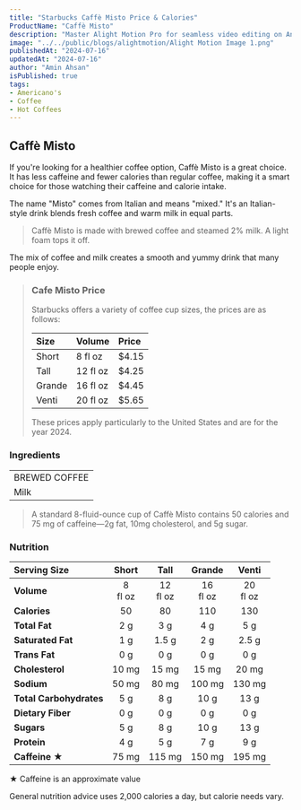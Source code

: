 ```yaml
---
title: "Starbucks Caffè Misto Price & Calories"
ProductName: "Caffè Misto" 
description: "Master Alight Motion Pro for seamless video editing on Android, iOS, and Tablets with our ultimate guide, unlocking advanced features and elevating your skills in 2024!"
image: "../../public/blogs/alightmotion/Alight Motion Image 1.png"
publishedAt: "2024-07-16"
updatedAt: "2024-07-16"
author: "Amin Ahsan"
isPublished: true
tags:
- Americano's
- Coffee
- Hot Coffees
---
```



## Caffè Misto

If you're looking for a healthier coffee option, Caffè Misto is a great choice. It has less caffeine and fewer calories than regular coffee, making it a smart choice for those watching their caffeine and calorie intake. 

The name "Misto" comes from Italian and means "mixed." It's an Italian-style drink blends fresh coffee and warm milk in equal parts.

>  Caffè Misto is made with brewed coffee and steamed 2% milk. A light foam tops it off. 

The mix of coffee and milk creates a smooth and yummy drink that many people enjoy.

> ### Cafe Misto Price
> 
> Starbucks offers a variety of coffee cup sizes, the prices are as follows:
> 
> 
> | Size    |   Volume     | Price |
> |:--------|:-------------|:------|
> | Short   | 8 fl oz      | $4.15 |
> | Tall    | 12 fl oz     | $4.25 |
> | Grande  | 16 fl oz     | $4.45 |
> | Venti   | 20 fl oz     | $5.65 |
> 
> These prices apply particularly to the United States and are for the year 2024.


### Ingredients
|                     |
|:--------------------|
| BREWED COFFEE       |
| Milk                |

> A standard 8-fluid-ounce cup of Caffè Misto contains 50 calories and 75 mg of caffeine—2g fat, 10mg cholesterol, and 5g sugar. 

### Nutrition

|  Serving Size	            | Short          | Tall        | Grande   | Venti    |
|:--------------------------|:--------------:|:-----------:|:--------:|:--------:|
| **Volume**                | 8 <br/> fl oz  | 12 <br/> fl oz |  16 <br/> fl oz | 20 <br/> fl oz |
| **Calories**              | 50              | 80          | 110       | 130      |
| **Total Fat**             | 2 g             | 3 g         | 4 g      | 5 g     |
| **Saturated Fat**         | 1 g             | 1.5 g         | 2 g      | 2.5 g     |
| **Trans Fat**             | 0 g             | 0 g         | 0 g      | 0 g     |
| **Cholesterol**           | 10 mg            | 15 mg        | 15 mg    | 20 mg   |
| **Sodium**                | 50 mg            | 80 mg       | 100 mg   | 130 mg  | 
| **Total Carbohydrates**   | 5 g             | 8 g         | 10 g      | 13 g    |
| **Dietary Fiber**         | 0 g             | 0 g         | 0 g      | 0 g     |
| **Sugars**                | 5 g             | 8 g         | 10 g      | 13 g    |
| **Protein**               | 4 g             | 5 g         | 7 g      | 9 g    |
| **Caffeine ★**           | 75 mg          | 115 mg       | 150 mg   | 195 mg  |

★ Caffeine is an approximate value

General nutrition advice uses 2,000 calories a day, but calorie needs vary.
